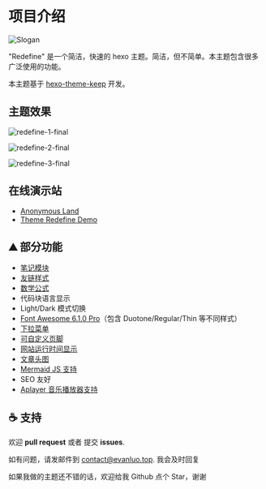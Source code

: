 # 项目介绍



![Slogan](https://evan.beee.top/img/2023/03/18/610599507c8078e7279966455688c66c.webp)

"Redefine" 是一个简洁，快速的 hexo 主题。简洁，但不简单。本主题包含很多广泛使用的功能。

本主题基于 [hexo-theme-keep](https://github.com/XPoet/hexo-theme-keep) 开发。


## 主题效果

![redefine-1-final](https://evan.beee.top/img/2023/01/21/5966cf4d2f2c05aecad54e233d9562ff.png)

![redefine-2-final](https://evan.beee.top/img/2023/01/21/6f3cad025693262f4ead2df7ac5e0883.png)

![redefine-3-final](https://evan.beee.top/img/2023/01/21/ddbb6406646f3f96acbc4764c5ac2ac1.png)






## 在线演示站

- [Anonymous Land](https://ohevan.com/)
- [Theme Redefine Demo](https://redefine.evanluo.top/)

## ⛰ 部分功能

- [笔记模块](https://redefine-docs.ohevan.com/docs/advanced/writing-modules/note-module)
- [友链样式](https://redefine-docs.ohevan.com/docs/advanced/friend-link)
- [数学公式](https://redefine-docs.ohevan.com/docs/advanced/writing-modules/mathjax)
- 代码块语言显示
- Light/Dark 模式切换
- [Font Awesome 6.1.0 Pro](https://redefine-docs.ohevan.com/docs/configuration-guide/fontawesome)（包含 Duotone/Regular/Thin 等不同样式）
- [下拉菜单](https://redefine-docs.ohevan.com/docs/configuration-guide/menu)
- [可自定义页脚](https://redefine-docs.ohevan.com/docs/configuration-guide/footer)
- [网站运行时间显示](https://redefine-docs.ohevan.com/docs/configuration-guide/footer)
- [文章头图](https://redefine-docs.ohevan.com/docs/advanced/home-contents/thumbnail)
- [Mermaid JS 支持](https://redefine-docs.ohevan.com/docs/advanced/theme-plugins/mermaid)
- SEO 友好
- [Aplayer 音乐播放器支持](https://redefine-docs.ohevan.com/docs/advanced/theme-plugins/aplayer)

## ☕ 支持

欢迎 **pull request** 或者 提交 **issues**.

如有问题，请发邮件到 [contact@evanluo.top](mailto:contact@evanluo.top). 我会及时回复

如果我做的主题还不错的话，欢迎给我 Github 点个 Star，谢谢